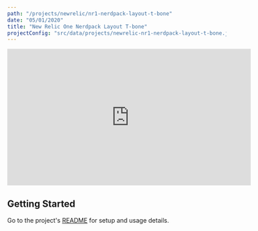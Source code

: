 ```yaml
---
path: "/projects/newrelic/nr1-nerdpack-layout-t-bone"
date: "05/01/2020"
title: "New Relic One Nerdpack Layout T-bone"
projectConfig: "src/data/projects/newrelic-nr1-nerdpack-layout-t-bone.json"
---
```

<div className="responsive-video">
  <iframe width="560" height="315" src="https://www.youtube.com/embed/p5qTjujy0PU" frameborder="0" allow="accelerometer; autoplay; encrypted-media; gyroscope; picture-in-picture" allowfullscreen></iframe>
</div>

## Getting Started

Go to the project's [README](https://github.com/newrelic/nr1-nerdpack-layout-t-bone) for setup and usage details.

<!--


<div className="responsive-video">
  <iframe width="560" height="315" src="https://www.youtube.com/embed/7wnav6Fu9T0" frameborder="0" allow="accelerometer; autoplay; encrypted-media; gyroscope; picture-in-picture" allowfullscreen></iframe>
</div>

<Link to="/cta">Install</Link>

## [Optional] Features

### [Optional] Feature 1

### [Optional] Feature 2

## [Required] Getting Started

### [Optional] Code example highlighting an extension or customization point

This is how you extend New Relic One Nerdpack Layout T-bone in following way.

```js
import React, { useState } from 'react';
import PropTypes from 'prop-types';

// I'm a comment;
const aMadeUpFunction = () => {
if (myArray.length !== 100) {
  myArray.map((item, i) => item * i);
} else {
  return null
}
};
```
### [Optional] More details about the project

## [Optional] What people are saying

Praesent commodo cursus magna, vel scelerisque nisl consectetur et.
Maecenas faucibus mollis interdum. Lorem ipsum dolor sit amet,
consectetur adipiscing elit.

> [name="Leslie Webb"] Vitae enim egestas egestas at gravida arcu, amet in. Facilisis at
massa amet, aliquet dui semper. Sit placerat sed et ornare faucibus
egestas sit nisl, diam.

> [name="Bildad the Shuhite"] Aenean eu leo quam. Pellentesque ornare sem lacinia quam venenatis
vestibulum. Maecenas faucibus mollis interdum. Maecenas sed diam
eget risus varius blandit sit amet non magna.
-->